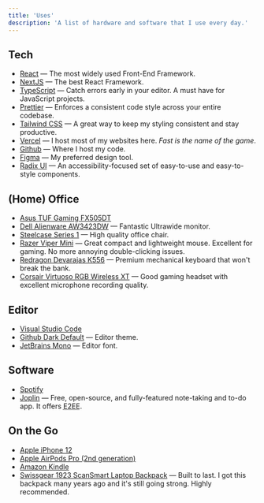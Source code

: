 ```yaml
---
title: 'Uses'
description: 'A list of hardware and software that I use every day.'
---
```


## Tech

- [React](https://reactjs.org) — The most widely used Front-End Framework.
- [NextJS](https://nextjs.org) — The best React Framework.
- [TypeScript](https://www.typescriptlang.org) — Catch errors early in your editor. A must have for JavaScript projects.
- [Prettier](https://prettier.io/) — Enforces a consistent code style across your entire codebase.
- [Tailwind CSS](https://tailwindcss.com) — A great way to keep my styling consistent and stay productive.
- [Vercel](https://vercel.com) — I host most of my websites here. _Fast is the name of the game_.
- [Github](https://github.com) — Where I host my code.
- [Figma](https://www.figma.com) — My preferred design tool.
- [Radix UI](https://www.radix-ui.com) — An accessibility-focused set of easy-to-use and easy-to-style components.

## (Home) Office

- [Asus TUF Gaming FX505DT](https://www.amazon.com/R5-3550H-Processor-Graphics-FX505DT-AH51-Keyboard/dp/B07VBK4SYS)
- [Dell Alienware AW3423DW](https://www.amazon.com/Alienware-AW3423DW-34-18-inch-3440x1440-Curvature/dp/B09VQ48X5Q) — Fantastic Ultrawide monitor.
- [Steelcase Series 1](https://store.steelcase.com/seating/office-chairs/steelcase-series-1) — High quality office chair.
- [Razer Viper Mini](https://www.amazon.com/Razer-Viper-Ultralight-Gaming-Mouse/dp/B084RPZD6T) — Great compact and lightweight mouse. Excellent for gaming. No more annoying double-clicking issues.
- [Redragon Devarajas K556](https://www.amazon.com/Redragon-K556-Mechanical-Keyboard-Aluminum/dp/B01NAI2TXC) — Premium mechanical keyboard that won't break the bank.
- [Corsair Virtuoso RGB Wireless XT](https://www.amazon.com/CORSAIR-VIRTUOSO-WIRELESS-High-Fidelity-Bluetooth/dp/B09BXZKNDB) — Good gaming headset with excellent microphone recording quality.

## Editor

- [Visual Studio Code](https://code.visualstudio.com)
- [Github Dark Default](https://marketplace.visualstudio.com/items?itemName=GitHub.github-vscode-theme) — Editor theme.
- [JetBrains Mono](https://www.jetbrains.com/lp/mono) — Editor font.

## Software

- [Spotify](https://open.spotify.com)
- [Joplin](https://joplinapp.org) — Free, open-source, and fully-featured note-taking and to-do app. It offers <abbr title="End-to-End Encryption/Encrypted">E2EE</abbr>.

## On the Go

- [Apple iPhone 12](https://www.apple.com/shop/buy-iphone/iphone-12)
- [Apple AirPods Pro (2nd generation)](https://www.apple.com/shop/product/MQD83AM/A/airpods-pro)
- [Amazon Kindle](https://www.amazon.com.mx/dp/B09SWTG9GF)
- [Swissgear 1923 ScanSmart Laptop Backpack](https://www.amazon.com.mx/gp/product/B002SXMRO4) — Built to last. I got this backpack many years ago and it's still going strong. Highly recommended.
